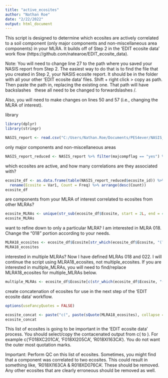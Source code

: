 ---
title: "active_ecosites"
author: "Nathan Roe"
date: "2/22/2022"
output: html_document
---

This script is designed to determine which ecosites are actively correlated to a soil component
(only major components and non-miscellaneous area components) in your MLRA. It builds off of Step 2
in the 'EDIT ecosite data' work flow (https://github.com/natearoe/EDIT_ecosite_data). 

Note: You will need to change line 27 to the path where you saved your NASIS report from Step 2. 
The easiest way to do that is to find the file that you created in Step 2, your NASIS ecosite report. 
It should be in the folder with all your other 'EDIT ecosite data' files. Shift + right click > 
copy as path. Then paste the path in, replacing the existing one. That path will have backslashes \ 
these all need to be changed to forwardslashes /. 

Also, you will need to make changes on lines 50 and 57 (i.e., changing the MLRA of interest). 

library
```{r, message=FALSE, warning=FALSE}
library(dplyr)
library(stringr)
```

```{r}
NASIS_report <- read.csv("C:/Users/Nathan.Roe/Documents/PES4ever/NASIS_ecosite_to_EDIT/EDIT_ecosite_data/ecosite_report.csv")
```

only major components and non-miscellaneous areas
```{r}
NASIS_report_reduced <- NASIS_report %>% filter(majcompflag == "yes") %>% filter(compkind != "miscellaneous area")
```

which ecosites are active, and how many correlations are they associated with?
```{r}
ecosite_df <- as.data.frame(table(NASIS_report_reduced$ecosite_id)) %>% 
  rename(Ecosite = Var1, Count = Freq) %>% arrange(desc(Count))
ecosite_df
```

are components from your MLRA of interest correlated to ecosites from other MLRAs?
```{r}
ecosite_MLRAs <- unique(str_sub(ecosite_df$Ecosite, start = 2L, end = 4L))
ecosite_MLRAs
```

want to refine down to only a particular MLRA? I am interested in MLRA 018. Change the "018" portion according to your needs.
```{r}
MLRA18_ecosites <- ecosite_df$Ecosite[str_which(ecosite_df$Ecosite, "(?<=R|F{1})018")]
MLRA18_ecosites
```

interested in multiple MLRAs? Now I have defined MLRAs 018 and 022. I will continue the script using MLRA18_ecosites, not multiple_ecosites. If you 
are interested in multiple_MLRAs, you will need to find/replace MLRA18_ecosites for multiple_MLRAs below. 
```{r}
multiple_MLRAs <- ecosite_df$Ecosite[c(str_which(ecosite_df$Ecosite, "(?<=R|F{1})018"), str_which(ecosite_df$Ecosite, "(?<=R|F{1})018"))]
```

create concatenation of ecosites for use in the next step of the 'EDIT ecosite data' workflow. 
```{r}
options(useFancyQuotes = FALSE)

ecosite_concat <- paste("c(", paste(sQuote(MLRA18_ecosites), collapse = ", "), ")")
ecosite_concat
```

This list of ecosites is going to be important in the 'EDIT ecosite data' process. You should select/copy the contacenated output from
c( to ). For example c('F018XC201CA', 'F018XI205CA', 'R018XI163CA'). You do not want the outer most quotation marks. 

Important: Perform QC on this list of ecosites. Sometimes, you might find that a component was correlated to two ecosites. This could result in something like, 'R018XI163CA & R018XD076CA'. These should be removed. Any other ecosites that are clearly erroneous should be removed as well. 